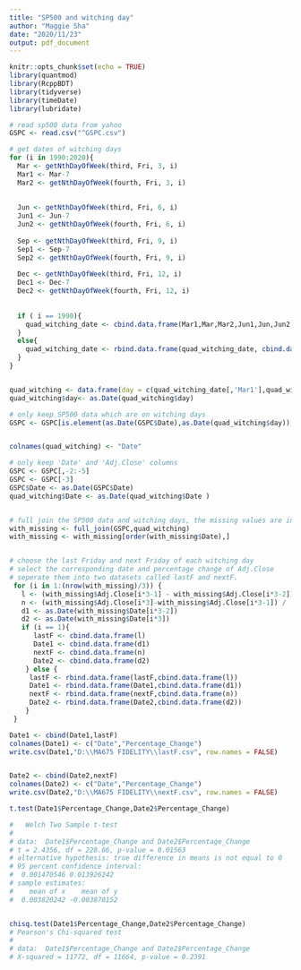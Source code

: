 ```yaml
---
title: "SP500 and witching day"
author: "Maggie Sha"
date: "2020/11/23"
output: pdf_document
---
```


```r
knitr::opts_chunk$set(echo = TRUE)
library(quantmod)
library(RcppBDT)
library(tidyverse)
library(timeDate)
library(lubridate)
```


```r
# read sp500 data from yahoo
GSPC <- read.csv("^GSPC.csv")
```



```r
# get dates of witching days
for (i in 1990:2020){
  Mar <- getNthDayOfWeek(third, Fri, 3, i)
  Mar1 <- Mar-7
  Mar2 <- getNthDayOfWeek(fourth, Fri, 3, i)
  
  
  Jun <- getNthDayOfWeek(third, Fri, 6, i)
  Jun1 <- Jun-7
  Jun2 <- getNthDayOfWeek(fourth, Fri, 6, i)
  
  Sep <- getNthDayOfWeek(third, Fri, 9, i)
  Sep1 <- Sep-7
  Sep2 <- getNthDayOfWeek(fourth, Fri, 9, i)
  
  Dec <- getNthDayOfWeek(third, Fri, 12, i)
  Dec1 <- Dec-7
  Dec2 <- getNthDayOfWeek(fourth, Fri, 12, i)
  
  
  if ( i == 1990){
    quad_witching_date <- cbind.data.frame(Mar1,Mar,Mar2,Jun1,Jun,Jun2,Sep1,Sep,Sep2,Dec1,Dec,Dec2)
  }
  else{
    quad_witching_date <- rbind.data.frame(quad_witching_date, cbind.data.frame(Mar1,Mar,Mar2,Jun1,Jun,Jun2,Sep1,Sep,Sep2,Dec1,Dec,Dec2))
  }
}


quad_witching <- data.frame(day = c(quad_witching_date[,'Mar1'],quad_witching_date[,'Mar'], quad_witching_date[,'Mar2'], quad_witching_date[,'Jun1'], quad_witching_date[,'Jun'], quad_witching_date[,'Jun2'], quad_witching_date[,'Sep1'], quad_witching_date[,'Sep'], quad_witching_date[,'Sep2'], quad_witching_date[,'Dec1'], quad_witching_date[,'Dec'], quad_witching_date[,'Dec2']))
quad_witching$day<- as.Date(quad_witching$day)

```

```r
# only keep SP500 data which are on witching days
GSPC <- GSPC[is.element(as.Date(GSPC$Date),as.Date(quad_witching$day)),]


colnames(quad_witching) <- "Date"

# only keep 'Date' and 'Adj.Close' columns
GSPC <- GSPC[,-2:-5]
GSPC <- GSPC[-3]
GSPC$Date <- as.Date(GSPC$Date)
quad_witching$Date <- as.Date(quad_witching$Date )


# full join the SP500 data and witching days, the missing values are included as NAs
with_missing <- full_join(GSPC,quad_witching)
with_missing <- with_missing[order(with_missing$Date),]


# choose the last Friday and next Friday of each witching day
# select the corresponding date and percentage change of Adj.Close 
# seperate them into two datasets called lastF and nextF.
 for (i in 1:(nrow(with_missing)/3)) {
   l <- (with_missing$Adj.Close[i*3-1] - with_missing$Adj.Close[i*3-2]) /  with_missing$Adj.Close[i*3-2]
   n <- (with_missing$Adj.Close[i*3]-with_missing$Adj.Close[i*3-1]) /  with_missing$Adj.Close[i*3-1]
   d1 <- as.Date(with_missing$Date[i*3-2])
   d2 <- as.Date(with_missing$Date[i*3])
   if (i == 1){
      lastF <- cbind.data.frame(l)
      Date1 <- cbind.data.frame(d1)
      nextF <- cbind.data.frame(n)
      Date2 <- cbind.data.frame(d2)
    } else {
     lastF <- rbind.data.frame(lastF,cbind.data.frame(l))
     Date1 <- rbind.data.frame(Date1,cbind.data.frame(d1))
     nextF <- rbind.data.frame(nextF,cbind.data.frame(n))
     Date2 <- rbind.data.frame(Date2,cbind.data.frame(d2))
    }  
 }

Date1 <- cbind(Date1,lastF)
colnames(Date1) <- c("Date","Percentage_Change")
write.csv(Date1,"D:\\MA675 FIDELITY\\lastF.csv", row.names = FALSE)


Date2 <- cbind(Date2,nextF)
colnames(Date2) <- c("Date","Percentage_Change")
write.csv(Date2,"D:\\MA675 FIDELITY\\nextF.csv", row.names = FALSE)
```

```r
t.test(Date1$Percentage_Change,Date2$Percentage_Change)

# 	Welch Two Sample t-test
# 
# data:  Date1$Percentage_Change and Date2$Percentage_Change
# t = 2.4356, df = 228.86, p-value = 0.01563
# alternative hypothesis: true difference in means is not equal to 0
# 95 percent confidence interval:
#  0.001470546 0.013926242
# sample estimates:
#    mean of x    mean of y 
#  0.003820242 -0.003878152 


chisq.test(Date1$Percentage_Change,Date2$Percentage_Change)
# Pearson's Chi-squared test
# 
# data:  Date1$Percentage_Change and Date2$Percentage_Change
# X-squared = 11772, df = 11664, p-value = 0.2391
```


